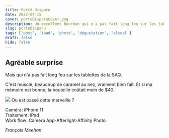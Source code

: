 ```yaml
---
title: Porté disparu 
date: 2022-04-15
cover: porteDisparuCover.png
description: Un excellent Bourbon qui n'a pas fait long feu sur les tablettes de la SAQ.
slug: porteDisparu
tags: ['post', 'ipad', 'photo', 'dégustation', 'alcool']
draft: false
hide: false
---
```


## Agréable surprise

Mais qui n'a pas fait long feu sur les tablettes de la SAQ.

C'est musclé, beaucoup de caramel au nez, vraiment bien fait. Et si ma mémoire est bonne, la bouteille coûtait moin de $40.


<Flex>
  <Card width={[ 256, 320 ]} mx='auto'>
    <Image src='porteDisparu.png'/>
    <Text>
      Ou est passé cette merveille ?
    </Text>
  </Card>
</Flex>


Caméra: iPhone 11 <br/>
Traitement: iPad <br/>
Work flow: Caméra App-Afterlight-Affinity Photo <br/>


*François Meehan*